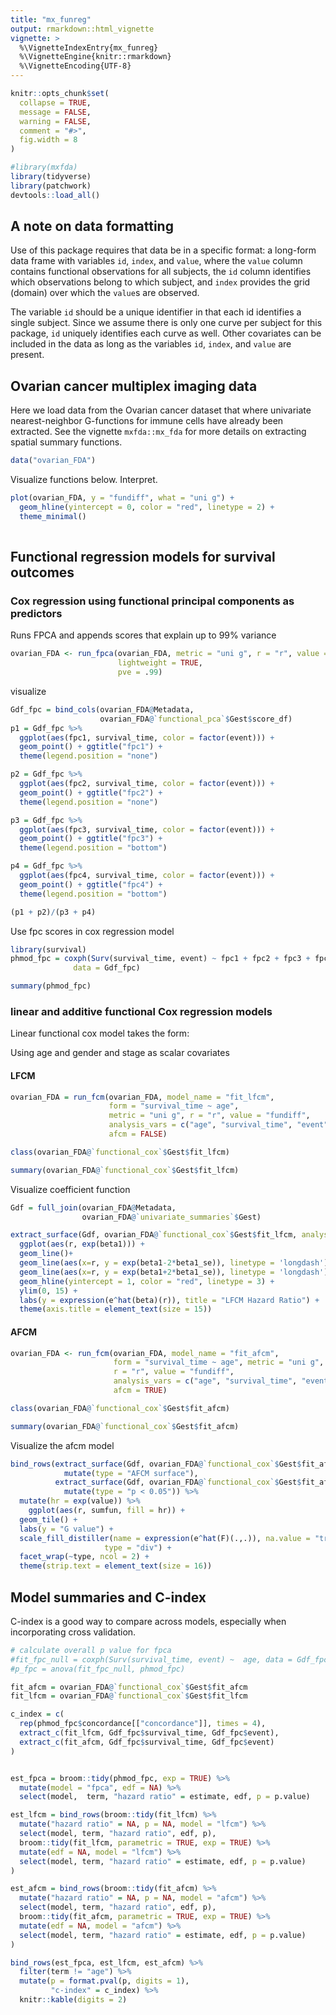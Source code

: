 ```yaml
---
title: "mx_funreg"
output: rmarkdown::html_vignette
vignette: >
  %\VignetteIndexEntry{mx_funreg}
  %\VignetteEngine{knitr::rmarkdown}
  %\VignetteEncoding{UTF-8}
---
```


```r
knitr::opts_chunk$set(
  collapse = TRUE,
  message = FALSE,
  warning = FALSE,
  comment = "#>",
  fig.width = 8
)
```

```r
#library(mxfda)
library(tidyverse)
library(patchwork)
devtools::load_all()
```


## A note on data formatting

Use of this package requires that data be in a specific format: a long-form data frame with variables `id`, `index`, and `value`, where the `value` column contains functional observations for all subjects, the `id` column identifies which observations belong to which subject, and `index` provides the grid (domain) over which the `value`s are observed.  

The variable `id` should be a unique identifier in that each id identifies a single subject. Since we assume there is only one curve per subject for this package, `id` uniquely identifies each curve as well. Other covariates can be included in the data as long as the variables `id`, `index`, and `value` are present.


## Ovarian cancer multiplex imaging data

Here we load data from the Ovarian cancer dataset that where univariate nearest-neighbor G-functions for immune cells have already been extracted. See the vignette `mxfda::mx_fda` for more details on extracting spatial summary functions.


```r
data("ovarian_FDA")
```


Visualize functions below. Interpret.

```r
plot(ovarian_FDA, y = "fundiff", what = "uni g") +
  geom_hline(yintercept = 0, color = "red", linetype = 2) +
  theme_minimal() 
  
```


## Functional regression models for survival outcomes

### Cox regression using functional principal components as predictors

Runs FPCA and appends scores that explain up to 99% variance

```r
ovarian_FDA <- run_fpca(ovarian_FDA, metric = "uni g", r = "r", value = "fundiff",
                        lightweight = TRUE,
                        pve = .99)

```

visualize

```r
Gdf_fpc = bind_cols(ovarian_FDA@Metadata,
                    ovarian_FDA@`functional_pca`$Gest$score_df)
p1 = Gdf_fpc %>%
  ggplot(aes(fpc1, survival_time, color = factor(event))) +
  geom_point() + ggtitle("fpc1") +
  theme(legend.position = "none")

p2 = Gdf_fpc %>%
  ggplot(aes(fpc2, survival_time, color = factor(event))) +
  geom_point() + ggtitle("fpc2") +
  theme(legend.position = "none")

p3 = Gdf_fpc %>%
  ggplot(aes(fpc3, survival_time, color = factor(event))) +
  geom_point() + ggtitle("fpc3") +
  theme(legend.position = "bottom")

p4 = Gdf_fpc %>%
  ggplot(aes(fpc4, survival_time, color = factor(event))) +
  geom_point() + ggtitle("fpc4") +
  theme(legend.position = "bottom")

(p1 + p2)/(p3 + p4)
```



Use fpc scores in cox regression model

```r
library(survival)
phmod_fpc = coxph(Surv(survival_time, event) ~ fpc1 + fpc2 + fpc3 + fpc4 + age, 
              data = Gdf_fpc)

summary(phmod_fpc)
```


### linear and additive functional Cox regression models

Linear functional cox model takes the form: 


Using age and gender and stage as scalar covariates


#### LFCM

```r
ovarian_FDA = run_fcm(ovarian_FDA, model_name = "fit_lfcm",
                      form = "survival_time ~ age",
                      metric = "uni g", r = "r", value = "fundiff",
                      analysis_vars = c("age", "survival_time", "event"),
                      afcm = FALSE)
```

```r
class(ovarian_FDA@`functional_cox`$Gest$fit_lfcm)
```


```r
summary(ovarian_FDA@`functional_cox`$Gest$fit_lfcm)
```

Visualize coefficient function

```r
Gdf = full_join(ovarian_FDA@Metadata,
                ovarian_FDA@`univariate_summaries`$Gest)

extract_surface(Gdf, ovarian_FDA@`functional_cox`$Gest$fit_lfcm, analysis_vars = c("age"), se = TRUE) %>%
  ggplot(aes(r, exp(beta1))) +
  geom_line()+
  geom_line(aes(x=r, y = exp(beta1-2*beta1_se)), linetype = 'longdash')+
  geom_line(aes(x=r, y = exp(beta1+2*beta1_se)), linetype = 'longdash')+
  geom_hline(yintercept = 1, color = "red", linetype = 3) +
  ylim(0, 15) +
  labs(y = expression(e^hat(beta)(r)), title = "LFCM Hazard Ratio") +
  theme(axis.title = element_text(size = 15))

```



#### AFCM

```r
ovarian_FDA <- run_fcm(ovarian_FDA, model_name = "fit_afcm", 
                       form = "survival_time ~ age", metric = "uni g",
                       r = "r", value = "fundiff",
                       analysis_vars = c("age", "survival_time", "event"),
                       afcm = TRUE)
```

```r
class(ovarian_FDA@`functional_cox`$Gest$fit_afcm)
```


```r
summary(ovarian_FDA@`functional_cox`$Gest$fit_afcm)
```


Visualize the afcm model

```r
bind_rows(extract_surface(Gdf, ovarian_FDA@`functional_cox`$Gest$fit_afcm, analysis_vars = c("age")) %>% 
            mutate(type = "AFCM surface"),
          extract_surface(Gdf, ovarian_FDA@`functional_cox`$Gest$fit_afcm, analysis_vars = c("age"), se = TRUE) %>% 
            mutate(type = "p < 0.05")) %>%
  mutate(hr = exp(value)) %>%
    ggplot(aes(r, sumfun, fill = hr)) +
  geom_tile() + 
  labs(y = "G value") +
  scale_fill_distiller(name = expression(e^hat(F)(.,.)), na.value = "transparent",
                     type = "div") +
  facet_wrap(~type, ncol = 2) +
  theme(strip.text = element_text(size = 16))


```

## Model summaries and C-index 

C-index is a good way to compare across models, especially when incorporating cross validation.

```r
# calculate overall p value for fpca
#fit_fpc_null = coxph(Surv(survival_time, event) ~  age, data = Gdf_fpc)
#p_fpc = anova(fit_fpc_null, phmod_fpc)

fit_afcm = ovarian_FDA@`functional_cox`$Gest$fit_afcm
fit_lfcm = ovarian_FDA@`functional_cox`$Gest$fit_lfcm

c_index = c(
  rep(phmod_fpc$concordance[["concordance"]], times = 4),
  extract_c(fit_lfcm, Gdf_fpc$survival_time, Gdf_fpc$event),
  extract_c(fit_afcm, Gdf_fpc$survival_time, Gdf_fpc$event)
)


est_fpca = broom::tidy(phmod_fpc, exp = TRUE) %>%
  mutate(model = "fpca", edf = NA) %>%
  select(model,  term, "hazard ratio" = estimate, edf, p = p.value)

est_lfcm = bind_rows(broom::tidy(fit_lfcm) %>% 
  mutate("hazard ratio" = NA, p = NA, model = "lfcm") %>%
  select(model, term, "hazard ratio", edf, p),
  broom::tidy(fit_lfcm, parametric = TRUE, exp = TRUE) %>% 
  mutate(edf = NA, model = "lfcm") %>%
  select(model, term, "hazard ratio" = estimate, edf, p = p.value)
)

est_afcm = bind_rows(broom::tidy(fit_afcm) %>% 
  mutate("hazard ratio" = NA, p = NA, model = "afcm") %>%
  select(model, term, "hazard ratio", edf, p),
  broom::tidy(fit_afcm, parametric = TRUE, exp = TRUE) %>% 
  mutate(edf = NA, model = "afcm") %>%
  select(model, term, "hazard ratio" = estimate, edf, p = p.value)
)

bind_rows(est_fpca, est_lfcm, est_afcm) %>%
  filter(term != "age") %>%
  mutate(p = format.pval(p, digits = 1),
         "c-index" = c_index) %>%
  knitr::kable(digits = 2)
```
